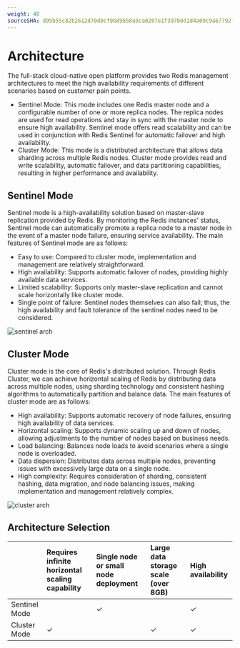 ```yaml
---
weight: 40
sourceSHA: d95b55c82b2612d70d0cf9b89658a9ca0207e1f397b0d1d4a09c9a67792fbae5
---
```


# Architecture

The full-stack cloud-native open platform provides two Redis management architectures to meet the high availability requirements of different scenarios based on customer pain points.

- Sentinel Mode: This mode includes one Redis master node and a configurable number of one or more replica nodes. The replica nodes are used for read operations and stay in sync with the master node to ensure high availability. Sentinel mode offers read scalability and can be used in conjunction with Redis Sentinel for automatic failover and high availability.
- Cluster Mode: This mode is a distributed architecture that allows data sharding across multiple Redis nodes. Cluster mode provides read and write scalability, automatic failover, and data partitioning capabilities, resulting in higher performance and availability.

## Sentinel Mode

Sentinel mode is a high-availability solution based on master-slave replication provided by Redis. By monitoring the Redis instances' status, Sentinel mode can automatically promote a replica node to a master node in the event of a master node failure, ensuring service availability. The main features of Sentinel mode are as follows:

- Easy to use: Compared to cluster mode, implementation and management are relatively straightforward.
- High availability: Supports automatic failover of nodes, providing highly available data services.
- Limited scalability: Supports only master-slave replication and cannot scale horizontally like cluster mode.
- Single point of failure: Sentinel nodes themselves can also fail; thus, the high availability and fault tolerance of the sentinel nodes need to be considered.

![sentinel arch](./assets/sentinel_arch.png)

## Cluster Mode

Cluster mode is the core of Redis's distributed solution. Through Redis Cluster, we can achieve horizontal scaling of Redis by distributing data across multiple nodes, using sharding technology and consistent hashing algorithms to automatically partition and balance data. The main features of cluster mode are as follows:

- High availability: Supports automatic recovery of node failures, ensuring high availability of data services.
- Horizontal scaling: Supports dynamic scaling up and down of nodes, allowing adjustments to the number of nodes based on business needs.
- Load balancing: Balances node loads to avoid scenarios where a single node is overloaded.
- Data dispersion: Distributes data across multiple nodes, preventing issues with excessively large data on a single node.
- High complexity: Requires consideration of sharding, consistent hashing, data migration, and node balancing issues, making implementation and management relatively complex.

![cluster arch](./assets/cluster_arch.png)

## Architecture Selection

|      | Requires infinite horizontal scaling capability | Single node or small node deployment | Large data storage scale (over 8GB) | High availability |
| :--- | :----------- | :--------- | :-------------- | :-- |
| Sentinel Mode |              | ✓          |                 | ✓   |
| Cluster Mode | ✓            |            | ✓               | ✓   |
